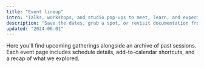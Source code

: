 ```yaml
---
title: "Event lineup"
intro: "Talks, workshops, and studio pop-ups to meet, learn, and experiment together."
description: "Save the dates, grab a spot, or revisit documentation from recent sessions."
updated: "2024-06-01"
---
```


Here you'll find upcoming gatherings alongside an archive of past sessions. Each event page includes schedule details, add-to-calendar shortcuts, and a recap of what we explored.
